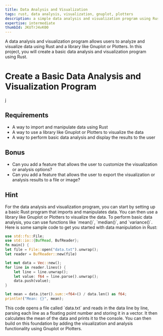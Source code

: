 ```yaml
---
title: Data Analysis and Visualization
tags: rust, data analysis, visualization, gnuplot, plotters
description: a simple data analysis and visualization program using Rust and a library like Gnuplot or Plotters
expertise: intermediate
thumbId: JKUTrJ4vK00
---
```


A data analysis and visualization program allows users to analyze and visualize data using Rust and a library like Gnuplot or Plotters. In this project, you will create a basic data analysis and visualization program using Rust.

<h1>Create a Basic Data Analysis and Visualization Program</h1>j
<h2>Requirements</h2>
<ul>
  <li>A way to import and manipulate data using Rust</li>
  <li>A way to use a library like Gnuplot or Plotters to visualize the data</li>
  <li>
    A way to perform basic data analysis and display the results to the user
  </li>
</ul>
<h2>Bonus</h2>
<ul>
  <li>
    Can you add a feature that allows the user to customize the visualization or
    analysis options?
  </li>
  <li>
    Can you add a feature that allows the user to export the visualization or
    analysis results to a file or image?
  </li>
</ul>
<h2>Hint</h2>
<p>
  For the data analysis and visualization program, you can start by setting up a
  basic Rust program that imports and manipulates data. You can then use a
  library like Gnuplot or Plotters to visualize the data. To perform basic data
  analysis, you can use functions like `mean()`, `median()`, and `variance()`.
  Here is some sample code to get you started with data manipulation in Rust:
</p>

```rust
use std::fs::File;
use std::io::{BufRead, BufReader};
fn main() {
let file = File::open("data.txt").unwrap();
let reader = BufReader::new(file)

let mut data = Vec::new();
for line in reader.lines() {
    let line = line.unwrap();
    let value: f64 = line.parse().unwrap();
    data.push(value);
}

let mean = data.iter().sum::<f64>() / data.len() as f64;
println!("Mean: {}", mean);
```

<p>
  This code opens a file called `data.txt` and reads in the data line by line,
  parsing each line as a floating point number and storing it in a vector. It
  then calculates the mean of the data and prints it to the console. You can
  then build on this foundation by adding the visualization and analysis
  functionality using Gnuplot or Plotters.
</p>
